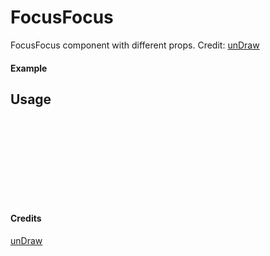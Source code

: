 
<Meta of={FocusFocus} title="unDraw/FocusFocus" />

# FocusFocus

FocusFocus component with different props.
Credit: [unDraw](https://undraw.co/illustrations)

#### Example

<Canvas of={FocusFocus.Primary} />

## Usage

```ts
import { FocusFocus } from "yadl-ui";

const Example = () => {
  return (
      <FocusFocus />
  );
};

export default Example;
```

#### Credits
[unDraw](https://undraw.co/illustrations)
